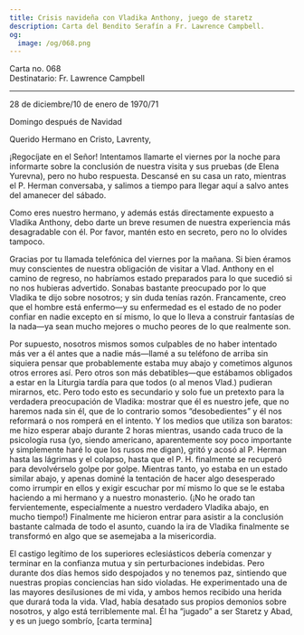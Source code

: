 ```yaml
---
title: Crisis navideña con Vladika Anthony, juego de staretz
description: Carta del Bendito Serafín a Fr. Lawrence Campbell.
og:
  image: /og/068.png
---
```


<div style={{textAlign:'right', fontFamily:'monospace'}}>Carta no. 068</div>
<div style={{textAlign:'left', fontFamily:'monospace'}}>Destinatario: Fr. Lawrence Campbell</div>

---

28 de diciembre/10 de enero de 1970/71

Domingo después de Navidad

Querido Hermano en Cristo, Lavrenty,

¡Regocíjate en el Señor! Intentamos llamarte el viernes por la noche para informarte sobre la conclusión de nuestra visita y sus pruebas (de Elena Yurevna), pero no hubo respuesta. Descansé en su casa un rato, mientras el P. Herman conversaba, y salimos a tiempo para llegar aquí a salvo antes del amanecer del sábado.

Como eres nuestro hermano, y además estás directamente expuesto a Vladika Anthony, debo darte un breve resumen de nuestra experiencia más desagradable con él. Por favor, mantén esto en secreto, pero no lo olvides tampoco.

Gracias por tu llamada telefónica del viernes por la mañana. Si bien éramos muy conscientes de nuestra obligación de visitar a Vlad. Anthony en el camino de regreso, no habríamos estado preparados para lo que sucedió si no nos hubieras advertido. Sonabas bastante preocupado por lo que Vladika te dijo sobre nosotros; y sin duda tenías razón. Francamente, creo que el hombre está enfermo—y su enfermedad es el estado de no poder confiar en nadie excepto en sí mismo, lo que lo lleva a construir fantasías de la nada—ya sean mucho mejores o mucho peores de lo que realmente son.

Por supuesto, nosotros mismos somos culpables de no haber intentado más ver a él antes que a nadie más—llamé a su teléfono de arriba sin siquiera pensar que probablemente estaba muy abajo y cometimos algunos otros errores así. Pero otros son más debatibles—que estábamos obligados a estar en la Liturgia tardía para que todos (o al menos Vlad.) pudieran mirarnos, etc. Pero todo esto es secundario y solo fue un pretexto para la verdadera preocupación de Vladika: mostrar que él es nuestro jefe, que no haremos nada sin él, que de lo contrario somos “desobedientes” y él nos reformará o nos romperá en el intento. Y los medios que utiliza son baratos: me hizo esperar abajo durante 2 horas mientras, usando cada truco de la psicología rusa (yo, siendo americano, aparentemente soy poco importante y simplemente haré lo que los rusos me digan), gritó y acosó al P. Herman hasta las lágrimas y el colapso, hasta que el P. H. finalmente se recuperó para devolvérselo golpe por golpe. Mientras tanto, yo estaba en un estado similar abajo, y apenas dominé la tentación de hacer algo desesperado como irrumpir en ellos y exigir escuchar por mí mismo lo que se le estaba haciendo a mi hermano y a nuestro monasterio. (¡No he orado tan fervientemente, especialmente a nuestro verdadero Vladika abajo, en mucho tiempo!) Finalmente me hicieron entrar para asistir a la conclusión bastante calmada de todo el asunto, cuando la ira de Vladika finalmente se transformó en algo que se asemejaba a la misericordia.

El castigo legítimo de los superiores eclesiásticos debería comenzar y terminar en la confianza mutua y sin perturbaciones indebidas. Pero durante dos días hemos sido despojados y no tenemos paz, sintiendo que nuestras propias conciencias han sido violadas. He experimentado una de las mayores desilusiones de mi vida, y ambos hemos recibido una herida que durará toda la vida. Vlad, había desatado sus propios demonios sobre nosotros, y algo está terriblemente mal. Él ha “jugado” a ser Staretz y Abad, y es un juego sombrío, [carta termina]
